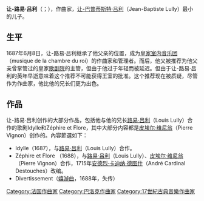 {{NoteTA
|G1=Composer
|1=zh-hans:让-巴普蒂斯特;zh-tw:尚-巴蒂斯特;
|2=zh-hans:让;zh-tw:尚;
}}

'''让-路易·吕利'''（{{lang-fr|Jean-Louis Lully}}；{{bd|1667年|9月24日|1688年|12月23日}}），作曲家，[[让-巴普蒂斯特·吕利|让-巴普蒂斯特·吕利]]（Jean-Baptiste Lully）最小的儿子。

== 生平 ==
1687年6月8日，让-路易·吕利继承了他父亲的位置，成为[[皇家室内音乐团|皇家室内音乐团]]（musique de la chambre du roi）的作曲家和管理者。而后，他又被推荐为他父亲曾掌管过的皇家[[歌剧院|歌剧院]]的主管，但由于他过于年轻而被延迟。但由于让-路易·吕利的英年早逝意味着这个推荐不可能获得王室的批准。这个推荐现在被质疑，尽管作为作曲家，他比他的兄长们更为出色。

== 作品 ==
让-路易·吕利创作的大部分作品，包括他与他的兄长[[路易·吕利|路易·吕利]]（Louis Lully）合作的歌剧Idylle和Zéphire et Flore，其中大部分内容都是[[皮埃尔·维尼翁|皮埃尔·维尼翁]]（Pierre Vignon）创作的。內容節選如下：

* Idylle（1687），与[[路易·吕利|路易·吕利]]（Louis Lully）合作。
* Zéphire et Flore （1688），与[[路易·吕利|路易·吕利]]（Louis Lully）、[[皮埃尔·维尼翁|皮埃尔·维尼翁]]（Pierre Vignon）合作，1715年[[安德烈·卡迪纳·德图什|安德烈·卡迪纳·德图什]]（André Cardinal Destouches）改编。
* Divertissement（[[嬉游曲|嬉游曲]]，1688年，失传）

{{Authority control}}

{{DEFAULTSORT:Lully, Jean Louis}}
[[Category:法国作曲家|Category:法国作曲家]]
[[Category:巴洛克作曲家|Category:巴洛克作曲家]]
[[Category:17世紀古典音樂作曲家|Category:17世紀古典音樂作曲家]]